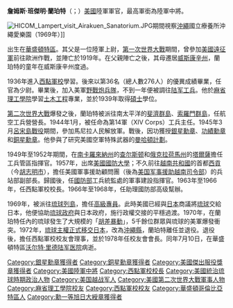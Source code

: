 {{unreferenced|time=2013-11-27T10:06:51+00:00}}
{{Infobox President
|name=詹姆斯·班傑明·蘭珀特<br>James Benjamin Lampert
|image=James Benjamin Lampert.JPG
|caption=擔任琉球列島高級專員的陸軍中將詹姆斯·蘭珀特
|birth_date= {{birth date|1914|04|16}}
|birth_place= {{flag|United States|1912}}[[華盛頓特區|華盛頓特區]]
|death_date= {{death date and age|1978|07|10|1914|04|16}}
|death_place= {{USA}}[[華盛頓特區|華盛頓特區]]
|office       = [[File:Seal_of_High_Commissioner_of_the_Ryukyu_Islands.svg|25px]]第6任[[琉球列島高級專員|琉球列島高級專員]]（琉球總督）
|term_start   = 1969年1月28日
|term_end     = 1972年5月14日
|1blankname   = 美國總統
|1namedata     = [[理查·尼克森|理查·尼克森]]
|predecessor  = [[費迪南德·湯瑪斯·昂格爾|費迪南德·湯瑪斯·昂格爾]]
|successor    =無，日本接管琉球群島
|nickname= 
|allegiance={{flag|USA}}
|branch= {{flagicon|United States|army}} [[美國陸軍|美國陸軍]]
|serviceyears=1936年–1972年5月
|rank= [[File:US-O9_insignia.svg|30px]] [[中將|中將]]
|commands=[[西點軍校|西點軍校]]校長
|unit=[[美国陆军工兵隊|美国陆军工兵隊]] 
|battles= [[第二次世界大戰|第二次世界大戰]]<br/>[[越南戰爭|越南戰爭]]
|awards= [[File:Distinguished_Service_Medal_ribbon.svg|35px]] [[杰出服役勋章|杰出服役勋章]] (3)<br/>[[File:Silver_Star_ribbon.svg|35px]] [[銀星勳章|銀星勳章]]<br/>[[File:Legion_of_Merit_ribbon.svg|35px]] [[功績勳章_(美國)|功績勳章]]<br/>[[File:Bronze_Star_Medal_ribbon.svg|35px]] [[銅星勳章|銅星勳章]]<br/>[[File:JPN_Kyokujitsu-sho_1Class_BAR.svg|35px]] [[勳一等旭日大綬章|勳一等旭日大綬章]]
|laterwork=
}}
'''詹姆斯·班傑明·蘭珀特'''（{{lang-en|James Benjamin Lampert}}；{{bd|1914年|4月16日|1978年|7月10日|catIdx=L}}）[[美國|美國]]陸軍軍官，最高軍銜為陸軍中將。

[[File:HICOM_Lampert_visit_Airakuen_Sanatorium.JPG|thumb]]期間視察[[沖繩|沖繩]]國立療養所沖繩愛樂園（1969年）]]

出生在[[華盛頓特區|華盛頓特區]]。其父是一位陸軍上尉，[[第一次世界大戰|第一次世界大戰]]期間，曾參加[[美國遠征軍|美國遠征軍]]前往歐洲作戰，並陣亡於1919年。在父親陣亡之後，其母遷居[[威斯康辛州|威斯康辛州]]，蘭珀特的童年在威斯康辛州度過。

1936年進入[[西點軍校|西點軍校]]學習。後來以第36名（總人數276人）的優異成績畢業，任官為少尉。畢業後，加入美軍[[野戰炮兵隊|野戰炮兵隊]]，不到一年便被調往[[美国陆军工兵隊|陆军工兵]]。他於[[麻省理工學院|麻省理工學院]]學習[[土木工程|土木工程]]專業，並於1939年取得[[碩士|碩士]]學位。

[[第二次世界大戰|第二次世界大戰]]爆發之後，蘭珀特被派往南太平洋的[[斐濟群島|斐濟群島]]、[[索羅門群島|索羅門群島]]，任航空工兵營營長。1944年1月，被任命為第14軍（XIV Corps）工兵主任。1945年3月[[呂宋島戰役|呂宋島戰役]]期間，參加馬尼拉人民解放軍。戰後，因功獲授[[銀星勳章|銀星勳章]]、[[功績勳章_(美國)|功績勳章]]和[[銅星勳章|銅星勳章]]。他參與了研究美國空軍特殊武器的[[曼哈頓計劃|曼哈頓計劃]]。

1949年至1952年期間，在[[南卡羅來納州|南卡羅來納州]]的[[查尔斯顿_(南卡罗来纳州)|查尔斯顿]]和[[俄克拉荷馬州|俄克拉荷馬州]]的[[塔爾薩|塔爾薩]]擔任工兵管區指揮官。1957年，出席[[美國國防大學|美國國防大學]]；不久前往[[越南共和國|越南共和國]]的首都[[胡志明市|西貢]]（今[[胡志明市|胡志明市]]），擔任美國軍事援助顧問團（後為[[美国军事援助越南司令部|美国军事援助越南司令部]]）的兵站部副部長。歸國後，任[[美國國防部|國防部]]工兵統監處的軍事建設指揮官。1963年至1966年，任西點軍校校長。1966年至1968年，任助理國防部高级幫辦。

1969年，被派往[[琉球列島|琉球列島]]，擔任[[琉球列島高級專員|高級專員]]。此時美國已經與[[日本|日本]]商議將[[琉球|琉球]]交給日本，他便協助[[琉球政府|琉球政府]]與日本政府，施行政權交接的平穩過渡。1970年，在蘭珀特任內的琉球發生了大規模的「[[胡差暴動|胡差暴動]]」，5千餘位群眾與琉球的美軍爆發衝突。1972年，[[沖繩返還|琉球主權正式移交日本]]，改為[[沖繩縣|沖繩縣]]，蘭珀特離任並退役。退役後，擔任西點軍校校友會理事，並於1978年任校友會會長。同年7月10日，在華盛頓特區[[沃尔特·里德陆军医院|沃尔特·里德陆军医院]]病逝。

{{美國治理琉球時期高官}}
{{西點軍校校長}}
{{Authority control}}

{{DEFAULTSORT:Lampert, James Benjamin}}
[[Category:銀星勳章獲得者|Category:銀星勳章獲得者]]
[[Category:銅星勳章獲得者|Category:銅星勳章獲得者]]
[[Category:美國傑出服役獎章獲得者|Category:美國傑出服役獎章獲得者]]
[[Category:美國陸軍中將|Category:美國陸軍中將]]
[[Category:西點軍校校長|Category:西點軍校校長]]
[[Category:美國統治琉球時期政治人物|Category:美國統治琉球時期政治人物]]
[[Category:美国越战军人|Category:美国越战军人]]
[[Category:美國第二次世界大戰軍事人物|Category:美國第二次世界大戰軍事人物]]
[[Category:麻省理工學院校友|Category:麻省理工學院校友]]
[[Category:西點軍校校友|Category:西點軍校校友]]
[[Category:華盛頓哥倫比亞特區人|Category:華盛頓哥倫比亞特區人]]
[[Category:勳一等旭日大綬章獲得者|Category:勳一等旭日大綬章獲得者]]